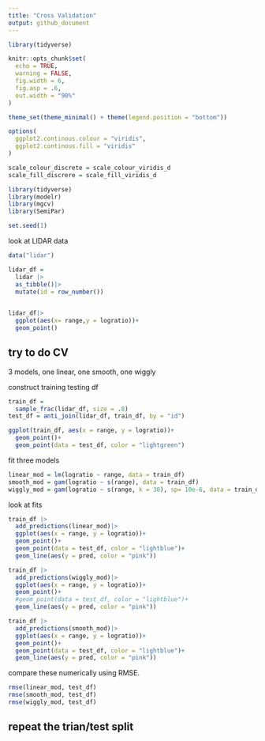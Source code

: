 ```yaml
---
title: "Cross Validation"
output: github_document
---
```


```r
library(tidyverse)

knitr::opts_chunk$set(
  echo = TRUE,
  warning = FALSE,
  fig.width = 6,
  fig.asp = .6,
  out.width = "90%"
)

theme_set(theme_minimal() + theme(legend.position = "bottom"))

options(
  ggplot2.continous.colour = "viridis",
  ggplot2.continous.fill = "viridis"
)

scale_colour_discrete = scale_colour_viridis_d
scale_fill_discrere = scale_fill_viridis_d

```


```r
library(tidyverse)
library(modelr)
library(mgcv)
library(SemiPar)

set.seed(1)
```

look at LIDAR data
```r
data("lidar")

lidar_df = 
  lidar |>
  as_tibble()|>
  mutate(id = row_number())
  
```


```r
lidar_df|>
  ggplot(aes(x= range,y = logratio))+
  geom_point()
```


## try to do CV
3 models, one linear, one smooth, one wiggly

construct training testing df
```r
train_df = 
  sample_frac(lidar_df, size = .8)
test_df = anti_join(lidar_df, train_df, by = "id")
```

```r
ggplot(train_df, aes(x = range, y = logratio))+
  geom_point()+
  geom_point(data = test_df, color = "lightgreen")
```

fit three models
```r
linear_mod = lm(logratio ~ range, data = train_df)
smooth_mod = gam(logratio ~ s(range), data = train_df)
wiggly_mod = gam(logratio ~ s(range, k = 30), sp= 10e-6, data = train_df)

```

look at fits
```r
train_df |>
  add_predictions(linear_mod)|>
  ggplot(aes(x = range, y = logratio))+
  geom_point()+
  geom_point(data = test_df, color = "lightblue")+
  geom_line(aes(y = pred, color = "pink"))
```


```r
train_df |>
  add_predictions(wiggly_mod)|>
  ggplot(aes(x = range, y = logratio))+
  geom_point()+
  #geom_point(data = test_df, color = "lightblue")+
  geom_line(aes(y = pred, color = "pink"))
```


```r
train_df |>
  add_predictions(smooth_mod)|>
  ggplot(aes(x = range, y = logratio))+
  geom_point()+
  geom_point(data = test_df, color = "lightblue")+
  geom_line(aes(y = pred, color = "pink"))
```

compare these numerically using RMSE.
```r
rmse(linear_mod, test_df)
rmse(smooth_mod, test_df)
rmse(wiggly_mod, test_df)
```

## repeat the trian/test split
```r

```


